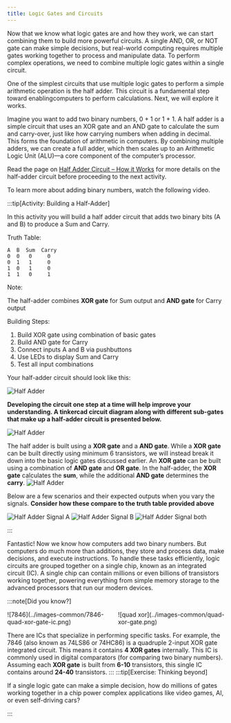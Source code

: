 ```yaml
---
title: Logic Gates and Circuits
---
```



Now that we know what logic gates are and how they work, we can start combining them to build more powerful circuits. A single AND, OR, or NOT gate can make simple decisions, but real-world computing requires multiple gates working together to process and manipulate data. To perform complex operations, we need to combine multiple logic gates within a single circuit.

One of the simplest circuits that use multiple logic gates to perform a simple arithmetic operation is the half adder. This circuit is a fundamental step toward enablingcomputers to perform calculations. Next, we will explore it works.

Imagine you want to add two binary numbers, 0 + 1 or 1 + 1. A half adder is a simple circuit that uses an XOR gate and an AND gate to calculate the sum and carry-over, just like how carrying numbers when adding in decimal. This forms the foundation of arithmetic in computers. By combining multiple adders, we can create a full adder, which then scales up to an Arithmetic Logic Unit (ALU)—a core component of the computer’s processor.

Read the page on [Half Adder Circuit – How it Works](https://www.build-electronic-circuits.com/half-adder/) for more details on the half-adder circuit before proceeding to the next activity.

To learn more about adding binary numbers, watch the following video.

<div class='not-content'>
  <YouTube id='RgklPQ8rbkg' params='fs=1&modestbranding=1&rel=0&autoplay=1' />
</div>

:::tip[Activity: Building a Half-Adder]

In this activity you will build a half adder circuit that adds two binary bits (A and B) to produce a Sum and Carry.

Truth Table:

```text
A  B  Sum  Carry
0  0   0     0
0  1   1     0
1  0   1     0
1  1   0     1
```

Note:

The half-adder combines **XOR gate** for Sum output and **AND gate** for Carry output

Building Steps:

1. Build XOR gate using combination of basic gates
2. Build AND gate for Carry
3. Connect inputs A and B via pushbuttons
4. Use LEDs to display Sum and Carry
5. Test all input combinations

Your half-adder circuit should look like this:

![Half Adder](../images-common/half-adder/half-adder-breadboard.png)

**Developing the circuit one step at a time will help improve your understanding. A tinkercad circuit diagram along with different sub-gates that make up a half-adder circuit is presented below.**

![Half Adder](../images-common/half-adder/half-adder-circuit.png)

The half adder is built using a **XOR gate** and a **AND gate**. While a **XOR gate** can be built directly using minimum 6 transistors, we will instead break it down into the basic logic gates discussed earlier. An **XOR gate** can be built using a combination of **AND gate** and **OR gate**. In the half-adder, the **XOR gate** calculates the **sum**, while the additional **AND gate** determines the **carry**.
![Half Adder](../images-common/half-adder/half-adder-components.png)

Below are a few scenarios and their expected outputs when you vary the signals. **Consider how these compare to the truth table provided above**

![Half Adder Signal A](../images-common/half-adder/half-adder-signal-a.png)
![Half Adder Signal B](../images-common/half-adder/half-adder-signal-b.png)
![Half Adder Signal both](../images-common/half-adder/half-adder-both-signal.png)

:::

Fantastic! Now we know how computers add two binary numbers. But computers do much more than additions, they store and process data, make decisions, and execute instructions. To handle these tasks efficiently, logic circuits are grouped together on a single chip, known as an integrated circuit (IC). A single chip can contain millions or even billions of transistors working together, powering everything from simple memory storage to the advanced processors that run our modern devices.

:::note[Did you know?]

<div style='display: flex; gap: 10px;'>
  <div style='width: 300px'>![7846](../images-common/7846-quad-xor-gate-ic.png)</div>
  <div style='width: 300px'>![quad xor](../images-common/quad-xor-gate.png)</div>
</div>

There are ICs that specialize in performing specific tasks. For example, the 7846 (also known as 74LS86 or 74HC86) is a quadruple 2-input XOR gate integrated circuit. This means it contains **4 XOR gates** internally. This IC is commonly used in digital comparators (for comparing two binary numbers). Assuming each **XOR gate** is built from **6-10** transistors, this single IC contains around **24-40** transistors.
:::
:::tip[Exercise: Thinking beyond]

If a single logic gate can make a simple decision, how do millions of gates working together in a chip power complex applications like video games, AI, or even self-driving cars?

:::
